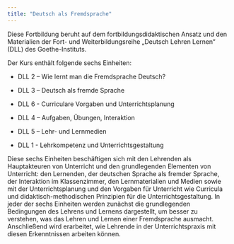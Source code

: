 ```yaml
---
title: "Deutsch als Fremdsprache"
---
```


Diese Fortbildung beruht auf dem fortbildungsdidaktischen Ansatz und den Materialien der Fort- und Weiterbildungsreihe „Deutsch Lehren Lernen“ (DLL) des Goethe-Instituts.

Der Kurs enthält folgende sechs Einheiten:

- DLL 2 – Wie lernt man die Fremdsprache Deutsch?

- DLL 3 – Deutsch als fremde Sprache

- DLL 6 - Curriculare Vorgaben und Unterrichtsplanung

- DLL 4 – Aufgaben, Übungen, Interaktion

- DLL 5 – Lehr- und Lernmedien

- DLL 1 - Lehrkompetenz und Unterrichtsgestaltung


Diese sechs Einheiten beschäftigen sich mit den Lehrenden als Hauptakteuren von Unterricht und den grundlegenden Elementen von Unterricht: den Lernenden, der deutschen Sprache als fremder Sprache, der Interaktion im Klassenzimmer, den Lernmaterialien und Medien sowie mit der Unterrichtsplanung und den Vorgaben für Unterricht wie Curricula und didaktisch-methodischen Prinzipien für die Unterrichtsgestaltung. In jeder der sechs Einheiten werden zunächst die grundlegenden Bedingungen des Lehrens und Lernens dargestellt, um besser zu verstehen, was das Lehren und Lernen einer Fremdsprache ausmacht. Anschließend wird erarbeitet, wie Lehrende in der Unterrichtspraxis mit diesen Erkenntnissen arbeiten können.
